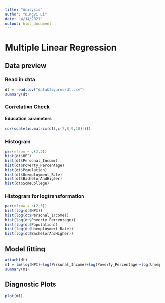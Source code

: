 ```yaml
---
title: "Analysis"
author: "Dingyi Li"
date: "4/14/2021"
output: html_document
---
```

# Multiple Linear Regression
## Data preview
### Read in data
```r
dt = read.csv("data&figures/dt.csv")
summary(dt)
```

### Correlation Check
#### Education parameters
```r
cor(scale(as.matrix(dt[,c(7,8,9,10)])))
```
### Histogram
```r
par(mfrow = c(3,3))
hist(dt$HPI)
hist(dt$Personal_Income)
hist(dt$Poverty_Percentage)
hist(dt$Population)
hist(dt$Unemployment_Rate)
hist(dt$BachelorAndHigher)
hist(dt$SomeCollege)
```
### Histogram for logtransformation
```r
par(mfrow = c(2,3))
hist(log(dt$HPI))
hist(log(dt$Personal_Income))
hist(log(dt$Poverty_Percentage))
hist(log(dt$Population))
hist(log(dt$Unemployment_Rate))
hist(log(dt$BachelorAndHigher))
```

## Model fitting
```r
attach(dt)
m1 = lm(log(HPI)~log(Personal_Income)+log(Poverty_Percentage)+log(Unemployment_Rate)+log(Population)+SomeCollege+log(BachelorAndHigher))
summary(m1)
```
## Diagnostic Plots
```r
plot(m1)
```

